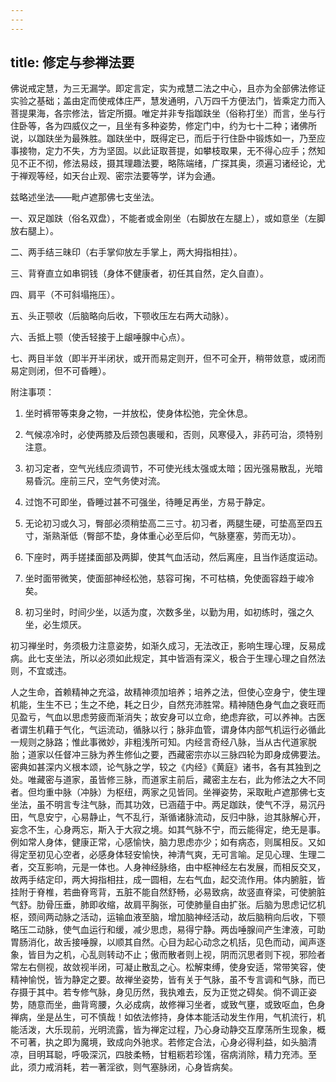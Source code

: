 ```yaml
---
---
---
```

title: 修定与参禅法要
---




佛说戒定慧，为三无漏学。即定言定，实为戒慧二法之中心，且亦为全部佛法修证实验之基础；盖由定而使戒体庄严，慧发通明，八万四千方便法门，皆乘定力而入菩提果海，各宗修法，皆定所摄。唯定并非专指跏趺坐（俗称打坐）而言，坐与行住卧等，各为四威仪之一，且坐有多种姿势，修定门中，约为七十二种；诸佛所说，以跏趺坐为最殊胜。跏趺坐中，既得定已，而后于行住卧中锻炼如一，乃至应事接物，定力不失，方为坚固。以此证取菩提，如攀枝取果，无不得心应手；然知见不正不彻，修法易歧，摄其理趣法要，略陈端绪，广探其奥，须遍习诸经论，尤于禅观等经，如天台止观、密宗法要等学，详为会通。

兹略述坐法——毗卢遮那佛七支坐法。

一、双足跏趺（俗名双盘），不能者或金刚坐（右脚放在左腿上），或如意坐（左脚放右腿上）。

二、两手结三昧印（右手掌仰放左手掌上，两大拇指相拄）。

三、背脊直立如串铜钱（身体不健康者，初任其自然，定久自直）。

四、肩平（不可斜塌拖压）。

五、头正颚收（后脑略向后收，下颚收压左右两大动脉）。

六、舌抵上颚（使舌轻接于上龈唾腺中心点）。

七、两目半敛（即半开半闭状，或开而易定则开，但不可全开，稍带敛意，或闭而易定则闭，但不可昏睡）。

附注事项：

1. 坐时裤带等束身之物，一并放松，使身体松弛，完全休息。

2. 气候凉冷时，必使两膝及后颈包裹暖和，否则，风寒侵入，非药可治，须特别注意。

3. 初习定者，空气光线应须调节，不可使光线太强或太暗；因光强易散乱，光暗易昏沉。座前三尺，空气务使对流。

4. 过饱不可即坐，昏睡过甚不可强坐，待睡足再坐，方易于静定。

5. 无论初习或久习，臀部必须稍垫高二三寸。初习者，两腿生硬，可垫高至四五寸，渐熟渐低（臀部不垫，身体重心必至后仰，气脉壅塞，劳而无功）。

6. 下座时，两手搓揉面部及两脚，使其气血活动，然后离座，且当作适度运动。

7. 坐时面带微笑，使面部神经松弛，慈容可掬，不可枯槁，免使面容趋于峻冷矣。

8. 初习坐时，时间少坐，以适为度，次数多坐，以勤为用，如初练时，强之久坐，必生烦厌。

初习禅坐时，务须极力注意姿势，如渐久成习，无法改正，影响生理心理，反易成病。此七支坐法，所以必须如此规定，其中皆涵有深义，极合于生理心理之自然法则，不宜或违。

人之生命，首赖精神之充溢，故精神须加培养；培养之法，但使心空身宁，使生理机能，生生不已；生之不绝，耗之日少，自然充沛胜常。精神随色身气血之衰旺而见盈亏，气血以思虑劳疲而渐消失；故安身可以立命，绝虑弃欲，可以养神。古医者谓生机藉于气化，气运流动，循脉以行；脉非血管，谓身体内部气机运行必循此一规则之脉路；惟此事微妙，非粗浅所可知。内经言奇经八脉，当从古代道家脱胎；道家以任督冲三脉为养生修仙之要，西藏密宗亦以三脉四轮为即身成佛要法。密典如甚深内义根本颂，论气脉之学，较之《内经》《黄庭》诸书，各有其独到之处。唯藏密与道家，虽皆修三脉，而道家主前后，藏密主左右，此为修法之大不同者。但均重中脉（冲脉）为枢纽，两家之见皆同。坐禅姿势，采取毗卢遮那佛七支坐法，虽不明言专注气脉，而其功效，已涵蕴于中。两足跏趺，使气不浮，易沉丹田，气息安宁，心易静止，气不乱行，渐循诸脉流动，反归中脉，迨其脉解心开，妄念不生，心身两忘，斯入于大寂之境。如其气脉不宁，而云能得定，绝无是事。例如常人身体，健康正常，心感愉快，脑力思虑亦少；如有病态，则属相反。又如得定至初见心空者，必感身体轻安愉快，神清气爽，无可言喻。足见心理、生理二者，交互影响，元是一体也。人身神经脉络，由中枢神经左右发展，而相反交叉，故两手结定印，两大拇指相拄，成一圆相，左右气血，起交流作用。体内腑脏，皆挂附于脊椎，若曲脊弯背，五脏不能自然舒畅，必易致病，故竖直脊梁，可使腑脏气舒。肋骨压垂，肺即收缩，故肩平胸张，可使肺量自由扩张。后脑为思虑记忆机枢，颈间两动脉之活动，运输血液至脑，增加脑神经活动，故后脑稍向后收，下颚略压二动脉，使气血运行和缓，减少思虑，易得宁静。两齿唾腺间产生津液，可助胃肠消化，故舌接唾腺，以顺其自然。心目为起心动念之机括，见色而动，闻声逐象，皆目为之机，心乱则转动不止；傲而散者则上视，阴而沉思者则下视，邪险者常左右侧视，故敛视半闭，可凝止散乱之心。松解束缚，使身安适，常带笑容，使精神愉悦，皆为静定之要。故禅坐姿势，皆有关于气脉，虽不专言调和气脉，而已存摄于其中。若专修气脉，身见历然，我执难去，反为正觉之碍矣。倘不调正姿势，随意而坐，曲背弯腰，久必成病，故修禅习坐者，或致气壅，或致呕血，色身禅病，坐是丛生，可不慎哉！如依法修持，身体本能活动发生作用，气机流行，机能活泼，大乐现前，光明流露，皆为禅定过程，乃心身动静交互摩荡所生现象，概不可著，执之即为魔境，致成向外驰求。若修定合法，心身必得利益，如头脑清凉，目明耳聪，呼吸深沉，四肢柔畅，甘粗粝若珍馐，宿病消除，精力充沛。至此，须力戒消耗，若一著淫欲，则气塞脉闭，心身皆病矣。
